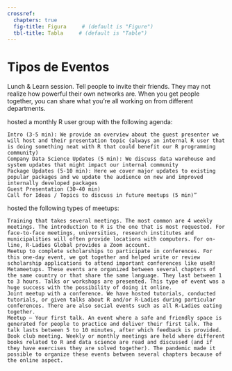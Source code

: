 ```yaml
---
crossref:
  chapters: true
  fig-title: Figura     # (default is "Figure")
  tbl-title: Tabla     # (default is "Table")
---
```


# Tipos de Eventos {#sec-events}


Lunch & Learn session. Tell people to invite their friends. They may not realize how powerful their own networks are. When you get people together, you can share what you’re all working on from different departments.


 hosted a monthly R user group with the following agenda:

    Intro (3-5 min): We provide an overview about the guest presenter we will host and their presentation topic (always an internal R user that is doing something neat with R that could benefit our R programming community)
    Company Data Science Updates (5 min): We discuss data warehouse and system updates that might impact our internal community
    Package Updates (5-10 min): Here we cover major updates to existing popular packages and we update the audience on new and improved internally developed packages
    Guest Presentation (30-40 min)
    Call for Ideas / Topics to discuss in future meetups (5 min)”


hosted the following types of meetups:

    Training that takes several meetings. The most common are 4 weekly meetings. The introduction to R is the one that is most requested. For face-to-face meetings, universities, research institutes and municipalities will often provide locations with computers. For on-line, R-Ladies Global provides a Zoom account.
    Meetup to complete scholarships to participate in conferences. For this one-day event, we got together and helped write or review scholarship applications to attend important conferences like useR! 
    Metameetups. These events are organized between several chapters of the same country or that share the same language. They last between 1 to 3 hours. Talks or workshops are presented. This type of event was a huge success with the possibility of doing it online.
    Joint meetup with a conference. We have hosted tutorials, conducted tutorials, or given talks about R and/or R-Ladies during particular conferences. There are also social events such as all R-Ladies eating together.
    Meetup – Your first talk. An event where a safe and friendly space is generated for people to practice and deliver their first talk. The talk lasts between 5 to 10 minutes, after which feedback is provided.
    Book club meeting. Weekly or monthly meetings are held where different books related to R and data science are read and discussed (and if they have exercises they are solved together). The pandemic made it possible to organize these events between several chapters because of the online aspect.
